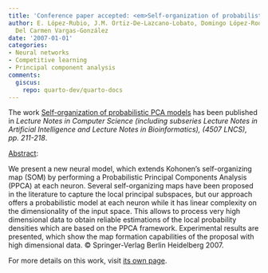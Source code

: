 ```yaml
---
title: 'Conference paper accepted: <em>Self-organization of probabilistic PCA models</em>'
author: E. López-Rubio, J.M. Ortiz-De-Lazcano-Lobato, Domingo López-Rodríguez, M.
  Del Carmen Vargas-González
date: '2007-01-01'
categories:
- Neural networks
- Competitive learning
- Principal component analysis
comments:
  giscus:
    repo: quarto-dev/quarto-docs
---
```


The work <u>Self-organization of probabilistic PCA models</u> has been published in <em>Lecture Notes in Computer Science (including subseries Lecture Notes in Artificial Intelligence and Lecture Notes in Bioinformatics), (4507 LNCS), <em>pp. 211-218</em></em>.

<u>Abstract</u>:



We present a new neural model, which extends Kohonen's self-organizing map (SOM) by performing a Probabilistic Principal Components Analysis (PPCA) at each neuron. Several self-organizing maps have been proposed in the literature to capture the local principal subspaces, but our approach offers a probabilistic model at each neuron while it has linear complexity on the dimensionality of the input space. This allows to process very high dimensional data to obtain reliable estimations of the local probability densities which are based on the PPCA framework. Experimental results are presented, which show the map formation capabilities of the proposal with high dimensional data. © Springer-Verlag Berlin Heidelberg 2007.




For more details on this work, visit <a href='/publications/conferences/2007-iwann2'>its own page</a>.
